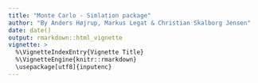 ```yaml
---
title: "Monte Carlo - Simlation package"
author: "By Anders Højrup, Markus Legat & Christian Skalborg Jensen"
date: date()
output: rmarkdown::html_vignette
vignette: >
  %\VignetteIndexEntry{Vignette Title}
  %\VignetteEngine{knitr::rmarkdown}
  \usepackage[utf8]{inputenc}
---
```


